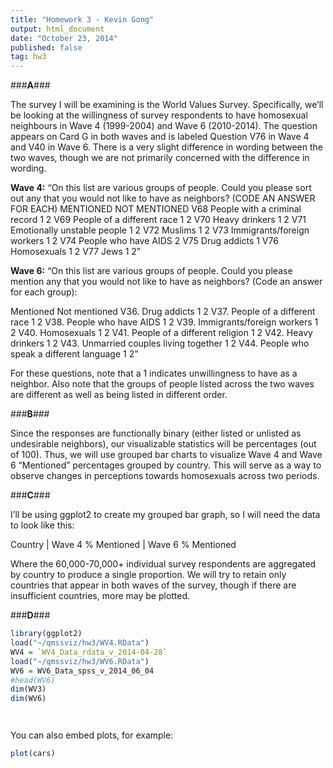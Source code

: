 ```yaml
---
title: "Homework 3 - Kevin Gong"
output: html_document
date: "October 23, 2014"
published: false
tag: hw3
---
```


###**A**###

The survey I will be examining is the World Values Survey. Specifically, we'll be looking at the willingness of survey respondents to have homosexual neighbours in Wave 4 (1999-2004) and Wave 6 (2010-2014). The question appears on Card G in both waves and is labeled Question V76 in Wave 4 and V40 in Wave 6. There is a very slight difference in wording between the two waves, though we are not primarily concerned with the difference in wording.

**Wave 4:**
"On this list are various groups of people. Could you please sort out any that you would 
not like to have as neighbors? (CODE AN ANSWER FOR EACH) 
MENTIONED  NOT MENTIONED 
V68 People with a criminal record 1 2 
V69 People of a different race 1 2 
V70 Heavy drinkers 1 2
V71 Emotionally unstable people 1 2 
V72 Muslims 1 2
V73 Immigrants/foreign workers 1 2
V74 People who have AIDS 2 
V75 Drug addicts 1
V76 Homosexuals 1 2
V77 Jews 1 2"

**Wave 6:**
"On this list are various groups of people. Could you please mention any that you would not like to have as neighbors? (Code an answer for each group):

Mentioned Not mentioned
V36. Drug addicts 1 2
V37. People of a different race 1 2
V38. People who have AIDS 1 2
V39. Immigrants/foreign workers 1 2
V40. Homosexuals 1 2
V41. People of a different religion 1 2
V42. Heavy drinkers 1 2
V43. Unmarried couples living together 1 2
V44. People who speak a different language 1 2"

For these questions, note that a 1 indicates unwillingness to have as a neighbor. Also note that the groups of people listed across the two waves are different as well as being listed in different order.



###**B**###

Since the responses are functionally binary (either listed or unlisted as undesirable neighbors), our visualizable statistics will be percentages (out of 100). Thus, we will use grouped bar charts to visualize Wave 4 and Wave 6 "Mentioned" percentages grouped by country. This will serve as a way to observe changes in perceptions towards homosexuals across two periods.



###**C**###

I'll be using ggplot2 to create my grouped bar graph, so I will need the data to look like this: 

Country  |  Wave 4 % Mentioned  | Wave 6 % Mentioned

Where the 60,000-70,000+ individual survey respondents are aggregated by country to produce a single proportion. We will try to retain only countries that appear in both waves of the survey, though if there are insufficient countries, more may be plotted.


###**D**###

```r
library(ggplot2)
load("~/qmssviz/hw3/WV4.RData")
WV4 = `WV4_Data_rdata_v_2014-04-28`
load("~/qmssviz/hw3/WV6.RData")
WV6 = WV6_Data_spss_v_2014_06_04
#head(WV6)
dim(WV3)
dim(WV6)




```

You can also embed plots, for example:

```r
plot(cars)
```

